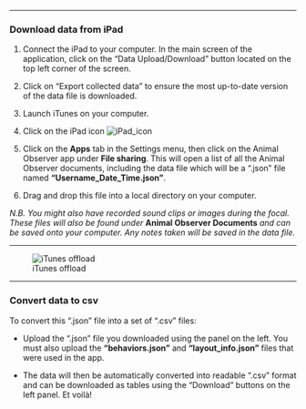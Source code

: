 
***

### Download data from iPad

1. Connect the iPad to your computer. In the main screen of the application, click on the "Data Upload/Download" button located on the top left corner of the screen. 

2. Click on "Export collected data" to ensure the most up-to-date version of the data file is downloaded. 

3. Launch iTunes on your computer. 

4. Click on the iPad icon ![iPad_icon](images/iPad_icon.png)

5. Click on the **Apps** tab in the Settings menu, then click on the Animal Observer app under **File sharing**.
This will open a list of all the Animal Observer documents, including the data file which will be a ".json" file named **"Username_Date_Time.json"**. 

6. Drag and drop this file into a local directory on your computer. 

*N.B. You might also have recorded sound clips or images during the focal. These files will also be found under* **Animal Observer Documents** *and can be saved onto your computer. Any notes taken will be saved in the data file.*

***

 ![iTunes offload](images/iTunes_eg.png)

***

### Convert data to csv

To convert this ".json" file into a set of ".csv" files:

* Upload the ".json" file you downloaded using the panel on the left. You must also upload the **"behaviors.json"** and **"layout_info.json"** files that were used in the app. 

* The data will then be automatically converted into readable ".csv" format and can be downloaded as tables using the "Download" buttons on the left panel. Et voilà!
